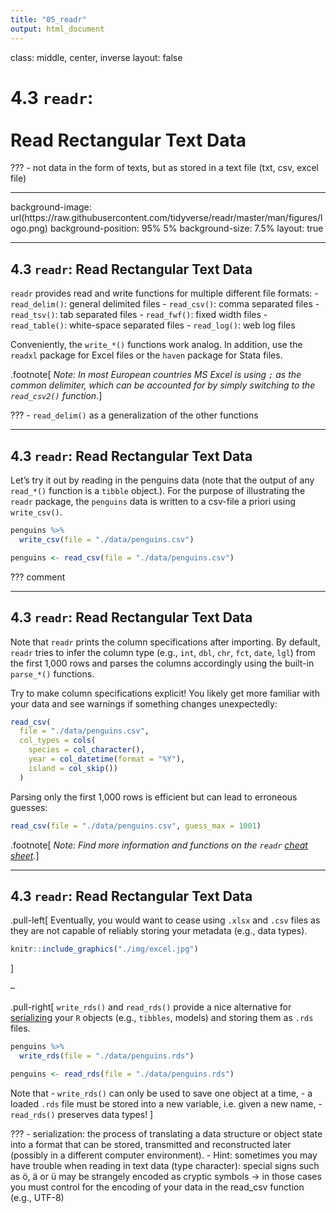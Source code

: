 ```yaml
---
title: "05_readr"
output: html_document
---
```


class: middle, center, inverse
layout: false

# 4.3 `readr`:<br><br>Read Rectangular Text Data

???
- not data in the form of texts, but as stored in a text file (txt, csv, excel file)

---

background-image: url(https://raw.githubusercontent.com/tidyverse/readr/master/man/figures/logo.png)
background-position: 95% 5%
background-size: 7.5%
layout: true

---

## 4.3 `readr`: Read Rectangular Text Data

`readr` provides read and write functions for multiple different file formats:
- `read_delim()`: general delimited files
- `read_csv()`: comma separated files
- `read_tsv()`: tab separated files
- `read_fwf()`: fixed width files
- `read_table()`: white-space separated files
- `read_log()`: web log files

Conveniently, the `write_*()` functions work analog. In addition, use the `readxl` package for Excel files or the `haven` package for Stata files.

.footnote[
*Note: In most European countries MS Excel is using `;` as the common delimiter, which can be accounted for by simply switching to the `read_csv2()` function.*
]

???
- `read_delim()` as a generalization of the other functions

---

## 4.3 `readr`: Read Rectangular Text Data

Let's try it out by reading in the penguins data (note that the output of any `read_*()` function is a `tibble` object.). For the purpose of illustrating the `readr` package, the `penguins` data is written to a csv-file a priori using `write_csv()`.

```r
penguins %>% 
  write_csv(file = "./data/penguins.csv")
```

```r
penguins <- read_csv(file = "./data/penguins.csv")
```

???
comment

---

## 4.3 `readr`: Read Rectangular Text Data

Note that `readr` prints the column specifications after importing. By default, `readr` tries to infer the column type (e.g., `int`, `dbl`, `chr`, `fct`, `date`, `lgl`) from the first 1,000 rows and parses the columns accordingly using the built-in `parse_*()` functions.

Try to make column specifications explicit! You likely get more familiar with your data and see warnings if something changes unexpectedly:
```r
read_csv(
  file = "./data/penguins.csv",
  col_types = cols(
    species = col_character(),
    year = col_datetime(format = "%Y"),
    island = col_skip())
  )
```

Parsing only the first 1,000 rows is efficient but can lead to erroneous guesses:
```r
read_csv(file = "./data/penguins.csv", guess_max = 1001)
```

.footnote[
*Note: Find more information and functions on the `readr` [cheat sheet](https://raw.githubusercontent.com/rstudio/cheatsheets/master/data-import.pdf).*
]

---

## 4.3 `readr`: Read Rectangular Text Data

.pull-left[
Eventually, you would want to cease using `.xlsx` and `.csv` files as they are not capable of reliably storing your metadata (e.g., data types).

```r
knitr::include_graphics("./img/excel.jpg")
```
]

--

.pull-right[
`write_rds()` and `read_rds()` provide a nice alternative for [serializing](https://en.wikipedia.org/wiki/Serialization) your `R` objects (e.g., `tibbles`, models) and storing them as `.rds` files.
```r
penguins %>% 
  write_rds(file = "./data/penguins.rds")
```

```r
penguins <- read_rds(file = "./data/penguins.rds")
```

Note that
- `write_rds()` can only be used to save one object at a time,
- a loaded `.rds` file must be stored into a new variable, i.e. given a new name,
- `read_rds()` preserves data types!
]

???
- serialization: the process of translating a data structure or object state into a format that can be stored, transmitted and reconstructed later (possibly in a different computer environment).
- Hint: sometimes you may have trouble when reading in text data (type character): special signs such as ö, ä or ü may be strangely encoded as cryptic symbols -> in those cases you must control for the encoding of your data in the read_csv function (e.g., UTF-8)
